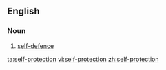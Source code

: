 ==English==

===Noun===
{{en-noun|sg=[[self]]-[[protection]]|-}}

# [[self-defence]]

[[ta:self-protection]]
[[vi:self-protection]]
[[zh:self-protection]]